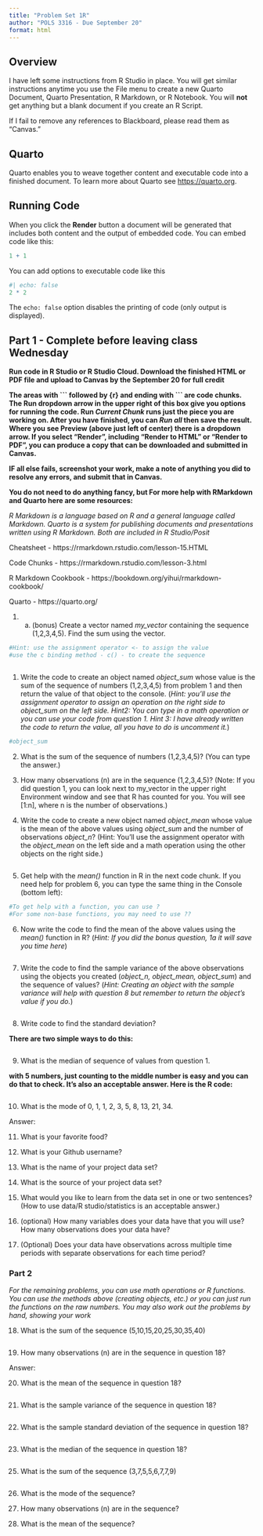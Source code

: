 ```yaml
---
title: "Problem Set 1R"
author: "POLS 3316 - Due September 20"
format: html
---
```


## Overview

I have left some instructions from R Studio in place. You will get similar instructions anytime you use the File menu to create a new Quarto Document, Quarto Presentation, R Markdown, or R Notebook. You will **not** get anything but a blank document if you create an R Script. 

If I fail to remove any references to Blackboard, please read them as "Canvas." 

## Quarto

Quarto enables you to weave together content and executable code into a finished document. To learn more about Quarto see <https://quarto.org>.

## Running Code

When you click the **Render** button a document will be generated that includes both content and the output of embedded code. You can embed code like this:

```r
1 + 1
```
You can add options to executable code like this 

```r
#| echo: false
2 * 2
```

The `echo: false` option disables the printing of code (only output is displayed).

## Part 1 - Complete before leaving class Wednesday

**Run code in R Studio or R Studio Cloud. Download the finished HTML or PDF file and upload to Canvas by the September 20 for full credit**

**The areas with \`\`\` followed by {r} and ending with \`\`\` are code chunks. The Run dropdown arrow in the upper right of this box give you options for running the code. Run *Current Chunk* runs just the piece you are working on. After you have finished, you can *Run all* then save the result. Where you see Preview (above just left of center) there is a dropdown arrow. If you select "Render", including "Render to HTML" or "Render to PDF", you can produce a copy that can be downloaded and submitted in Canvas.**

**IF all else fails, screenshot your work, make a note of anything you did to resolve any errors, and submit that in Canvas.**

**You do not need to do anything fancy, but For more help with RMarkdown and Quarto here are some resources:**

*R Markdown is a language based on R and a general language called Markdown. Quarto is a system for publishing documents and presentations written using R Markdown. Both are included in R Studio/Posit*

Cheatsheet - https://rmarkdown.rstudio.com/lesson-15.HTML

Code Chunks - https://rmarkdown.rstudio.com/lesson-3.html

R Markdown Cookbook - https://bookdown.org/yihui/rmarkdown-cookbook/

Quarto - https://quarto.org/

1. a. (bonus) Create a vector named *my_vector* containing the sequence (1,2,3,4,5). Find the sum using the vector. 


```r
#Hint: use the assignment operator <- to assign the value
#use the c binding method - c() - to create the sequence



```

1. Write the code to create an object named *object_sum* whose value is the sum of the sequence of numbers (1,2,3,4,5) from problem 1 and then return the value of that object to the console. (*Hint: you'll use the assignment operator to assign an operation on the right side to object_sum on the left side. Hint2: You can type in a math operation or you can use your code from question 1. Hint 3: I have already written the code to return the value, all you have to do is uncomment it.*)

```r
#object_sum


```
2. What is the sum of the sequence of numbers (1,2,3,4,5)? (You can type the answer.)


3. How many observations (n) are in the sequence (1,2,3,4,5)? (Note: If you did question 1, you can look next to my_vector in the upper right Environment window and see that R has counted for you. You will see [1:n], where n is the number of observations.)


4. Write the code to create a new object named *object_mean* whose value is the mean of the above values using *object_sum* and the number of observations *object_n*? (Hint: You'll use the assignment operator with the *object_mean* on the left side and a math operation using the other objects on the right side.)

```r

```

5. Get help with the *mean()* function in R in the next code chunk. If you need help for problem 6, you can type the same thing in the Console (bottom left): 

```r
#To get help with a function, you can use ?
#For some non-base functions, you may need to use ??


```


6. Now write the code to find the mean of the above values using the *mean()* function in R? (*Hint: If you did the bonus question, 1a it will save you time here*)

```r

```

7. Write the code to find the sample variance of the above observations using the objects you created (*object_n, object_mean, object_sum*) and the sequence of values? (*Hint: Creating an object with the sample variance will help with question 8 but remember to return the object's value if you do.*)

```r

```
8. Write code to find the standard deviation? 

**There are two simple ways to do this:**

```r

```

9. What is the median of sequence of values from question 1. 

**with 5 numbers, just counting to the middle number is easy and you can do that to check. It's also an acceptable answer. Here is the R code:**

```r



```

10. What is the mode of  0, 1, 1, 2, 3, 5, 8, 13, 21, 34. 

Answer: 

11. What is your favorite food?

12. What is your Github username?

13. What is the name of your project data set? 

14. What is the source of your project data set?

15. What would you like to learn from the data set in one or two sentences? (How to use data/R studio/statistics is an acceptable answer.)

16. (optional) How many variables does your data have that you will use? How many observations does your data have? 

17. (Optional) Does your data have observations across multiple time periods with separate observations for each time period?

### Part 2

*For the remaining problems, you can use math operations or R functions. You can use the methods above (creating objects, etc.) or you can just run the functions on the raw numbers. You may also work out the problems by hand, showing your work *

18. What is the sum of the sequence (5,10,15,20,25,30,35,40)

```r


```

19. How many observations (n) are in the sequence in question 18?

Answer: 

20. What is the mean of the sequence in question 18?

```r



```

21. What is the sample variance of the sequence in question 18?

```r



```

22. What is the sample standard deviation of the sequence in question 18?

```r

```

23. What is the median of the sequence in question 18?



```r



```

25. What is the sum of the sequence (3,7,5,5,6,7,7,9)

```r

```

26. What is the mode of the sequence? 

27. How many observations (n) are in the sequence? 

28. What is the mean of the sequence?

```r


```




